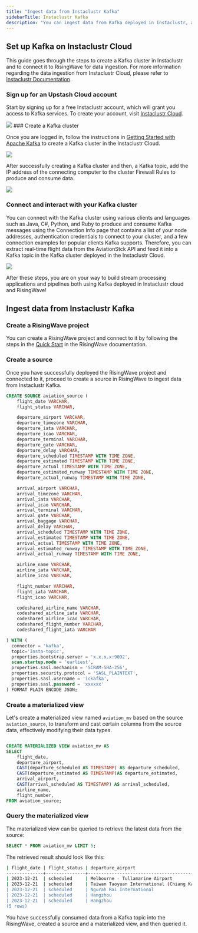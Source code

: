 ```yaml
---
title: "Ingest data from Instaclustr Kafka"
sidebarTitle: Instaclustr Kafka
description: "You can ingest data from Kafka deployed in Instaclustr, a fully managed and integrated platform with popular open-source tools such as Kafka, PostgreSQL, Cassandra, and Redis. It facilitates easy Kafka Connect integration and includes a dedicated ZooKeeper along with Kraft that delivers a seamless Kafka journey with a 100% open-source solution."
---
```



## Set up Kafka on Instaclustr Cloud

This guide goes through the steps to create a Kafka cluster in Instaclustr and to connect it to RisingWave for data ingestion. For more information regarding the data ingestion from Instaclustr Cloud, please refer to [Instaclustr Documentation](https://www.instaclustr.com/support/documentation/).

### Sign up for an Upstash Cloud account
Start by signing up for a free Instaclustr account, which will grant you access to Kafka services. To create your account, visit [Instaclustr Cloud](https://console2.instaclustr.com/signup?%5Fgl=1%2Ajofjww%2A%5Fga%2AOTI5OTY0NzUuMTY5OTU5NTc3Mw..%2A%5Fga%5F4NBQSJMP6D%2AMTcwMTM1MjQwMi4xMy4xLjE3MDEzNTI0ODMuNDAuMC4w&%5Fga=2.16614709.220277079.1701352406-92996475.1699595773).

<Frame>
  <img src="/images/instaclustr_cloud_account-8877f06234cb6e5fb2d195914d21e566.png"/>
</Frame>
### Create a Kafka cluster

Once you are logged in, follow the instructions in [Getting Started with Apache Kafka](https://www.instaclustr.com/support/documentation/kafka/getting-started-with-kafka/creating-a-kafka-cluster/) to create a Kafka cluster in the Instaclustr Cloud.

<Frame>
  <img src="/images/instaclustr_instruction-237b927c05d9ea8039e7001ad51f8dda.png"/>
</Frame>

After successfully creating a Kafka cluster and then, a Kafka topic, add the IP address of the connecting computer to the cluster Firewall Rules to produce and consume data.

<Frame>
  <img src="/images/instaclustr_cluster-2811a736f05a54682b3d768a441c04c9.png"/>
</Frame>

### Connect and interact with your Kafka cluster

You can connect with the Kafka cluster using various clients and languages such as Java, C#, Python, and Ruby to produce and consume Kafka messages using the Connection Info page that contains a list of your node addresses, authentication credentials to connect to your cluster, and a few connection examples for popular clients Kafka supports. Therefore, you can extract real-time flight data from the AviationStck API and feed it into a Kafka topic in the Kafka cluster deployed in the Instaclustr Cloud.

<Frame>
  <img src="/images/Kafka_connection_info-8fd492739e34b38ab2fd4e7b837a9959.png"/>
</Frame>

After these steps, you are on your way to build stream processing applications and pipelines both using Kafka deployed in Instaclustr cloud and RisingWave!

## Ingest data from Instaclustr Kafka

### Create a RisingWave project

You can create a RisingWave project and connect to it by following the steps in the [Quick Start](/docs/current/get-started/) in the RisingWave documentation.

### Create a source

Once you have successfully deployed the RisingWave project and connected to it, proceed to create a source in RisingWave to ingest data from Instaclustr Kafka.

```sql
CREATE SOURCE aviation_source (
    flight_date VARCHAR,
    flight_status VARCHAR,

    departure_airport VARCHAR,
    departure_timezone VARCHAR,
    departure_iata VARCHAR,
    departure_icao VARCHAR,
    departure_terminal VARCHAR,
    departure_gate VARCHAR,
    departure_delay VARCHAR,
    departure_scheduled TIMESTAMP WITH TIME ZONE,
    departure_estimated TIMESTAMP WITH TIME ZONE,
    departure_actual TIMESTAMP WITH TIME ZONE,
    departure_estimated_runway TIMESTAMP WITH TIME ZONE,
    departure_actual_runway TIMESTAMP WITH TIME ZONE,

    arrival_airport VARCHAR,
    arrival_timezone VARCHAR,
    arrival_iata VARCHAR,
    arrival_icao VARCHAR,
    arrival_terminal VARCHAR,
    arrival_gate VARCHAR,
    arrival_baggage VARCHAR,
    arrival_delay VARCHAR,
    arrival_scheduled TIMESTAMP WITH TIME ZONE,
    arrival_estimated TIMESTAMP WITH TIME ZONE,
    arrival_actual TIMESTAMP WITH TIME ZONE,
    arrival_estimated_runway TIMESTAMP WITH TIME ZONE,
    arrival_actual_runway TIMESTAMP WITH TIME ZONE,

    airline_name VARCHAR,
    airline_iata VARCHAR,
    airline_icao VARCHAR,

    flight_number VARCHAR,
    flight_iata VARCHAR,
    flight_icao VARCHAR,

    codeshared_airline_name VARCHAR,
    codeshared_airline_iata VARCHAR,
    codeshared_airline_icao VARCHAR,
    codeshared_flight_number VARCHAR,
    codeshared_flight_iata VARCHAR

) WITH (
  connector = 'kafka',
  topic='Insta-topic',
  properties.bootstrap.server = 'x.x.x.x:9092',
  scan.startup.mode = 'earliest',
  properties.sasl.mechanism = 'SCRAM-SHA-256',
  properties.security.protocol = 'SASL_PLAINTEXT',
  properties.sasl.username = 'ickafka',
  properties.sasl.password = 'xxxxxx'
) FORMAT PLAIN ENCODE JSON;
```

### Create a materialized view

Let's create a materialized view named `aviation_mv` based on the source `aviation_source`, to transform and cast certain columns from the source data, effectively modifying their data types.

```sql

CREATE MATERIALIZED VIEW aviation_mv AS
SELECT
    flight_date,
    departure_airport,
    CAST(departure_scheduled AS TIMESTAMP) AS departure_scheduled,
    CAST(departure_estimated AS TIMESTAMP)AS departure_estimated,
    arrival_airport,
    CAST(arrival_scheduled AS TIMESTAMP) AS arrival_scheduled,
    airline_name,
    flight_number,
FROM aviation_source;
```

### Query the materialized view

The materialized view can be queried to retrieve the latest data from the source:

```sql
SELECT * FROM aviation_mv LIMIT 5;
```

The retrieved result should look like this:

```bash
| flight_date | flight_status | departure_airport                                   | departure_scheduled       | departure_estimated       | arrival_airport                                     | arrival_scheduled         | airline_name         | flight_number
--------------+---------------+-----------------------------------------------------+---------------------------+---------------------------+-----------------------------------------------------+---------------------------+----------------------+------------------
| 2023-12-21  | scheduled     | Melbourne - Tullamarine Airport                     | 2023-12-21T00:30:00Z      | 2023-12-21T00:30:00Z      | Kuala Lumpur International Airport (klia)           | 2023-12-21T05:45:00Z      | KLM                  | KL4109
| 2023-12-21  | scheduled     | Taiwan Taoyuan International (Chiang Kai Shek Int'l)| 2023-12-21T00:05:00Z      | 2023-12-21T00:05:00Z      | Hong Kong International                             | 2023-12-21T02:00:00Z      | EVA Air              | BR2895
| 2023-12-21  | scheduled     | Ngurah Rai International                            | 2023-12-21T00:10:00Z      | 2023-12-21T00:10:00Z      | Adelaide International Airport                      | 2023-12-21T07:40:00Z      | Virgin Australia     | VA110
| 2023-12-21  | scheduled     | Hangzhou                                            | 2023-12-21T00:10:00Z      | 2023-12-21T00:10:00Z      | Doha International                                  | 2023-12-21T05:10:00Z      | Qatar Airways        | QR891
| 2023-12-21  | scheduled     | Hangzhou                                            | 2023-12-21T00:10:00Z      | 2023-12-21T00:10:00Z      | Kansai International                                | 2023-12-21T04:50:00Z      | YTO Cargo Airlines   | YG9133
(5 rows)
```

You have successfully consumed data from a Kafka topic into the RisingWave, created a source and a materialized view, and then queried it.
